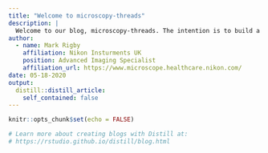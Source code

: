 ```yaml
---
title: "Welcome to microscopy-threads"
description: |
  Welcome to our blog, microscopy-threads. The intention is to build a repository for advances in light microscopy, as well as some acquisition and analysis routines for NIS-Elements that Nikon microscope users may find helpful.
author:
  - name: Mark Rigby
    affiliation: Nikon Insturments UK
    position: Advanced Imaging Specialist
    affiliation_url: https://www.microscope.healthcare.nikon.com/
date: 05-18-2020
output:
  distill::distill_article:
    self_contained: false
---
```


```r
knitr::opts_chunk$set(echo = FALSE)

# Learn more about creating blogs with Distill at:
# https://rstudio.github.io/distill/blog.html

```



